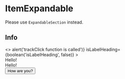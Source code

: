 
<Meta title="Legacy/ItemExpandable" component={ItemExpandable} />

# ItemExpandable

<LegacyWarning />

<Alert type="info">
Please use <code>ExpandableSection</code> instead.
</Alert>

<Props of={ItemExpandable} />

## Info
<Preview>
  <Story name="ItemExpandable">
    <>
      <ItemExpandable
        label="Expandable Item label"
        trackClick={() => alert('trackClick function is called')}
        isLabelHeading={boolean('isLabelHeading', false)}
      >
        <div>Hello!</div>
      </ItemExpandable>
      <ItemExpandable
        label="You can have multiple children"
        isLabelHeading={boolean('isLabelHeading', false)}
      >
        <div>Hello!</div>
        <Button>How are you?</Button>
      </ItemExpandable>
    </>
  </Story>
</Preview>
